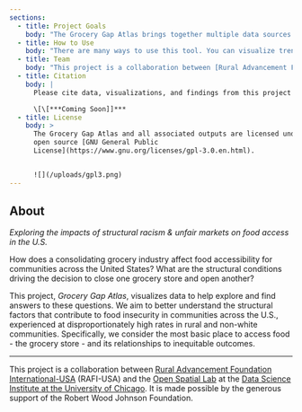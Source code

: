 ```yaml
---
sections:
  - title: Project Goals
    body: "The Grocery Gap Atlas brings together multiple data sources through interactive maps and reports on food access, grocery market concentration, economic disadvantage, and residential segregation. We aim to:\_\n\n1. Communicate and visualize data to better understand the impacts of a consolidating grocery retail market on food access, particularly in communities of color, many of which already experience disproportionate inequities;\n2. Report and compare these measures in communities, counties, and states to uncover trends and intersections in inequities;\_\n3. Make clean data accessible for the public to easily download and use for further exploration; and\_\n4. Advocate for solutions that build a better food system through equity and accountability.\n"
  - title: How to Use
    body: "There are many ways to use this tool. You can visualize trends in the data, identify places where trends intersect, and compare measures at different places, ranging from states to counties to individual neighborhoods or Census tracts.\n\nUse the **Map** to visualize data across the country and region. You can zoom in to an individual Census tract or town, and zoom all the way out to see the full country. Click on the side-bar menu to explore data in a number of different ways: Visualize data by topic, highlight areas on the map, or filter for specific states. Click [Map](https://rgdv.vercel.app/map) to get started mapping.\_\n\nUse **Reports** to learn more about a place. Search for a state, county, or individual neighborhoods (Census tracts) to see summary statistics for that specific place, how measures have changed over time, and how they compare to other places across the state or country. Click the [State Report](https://rgdv.vercel.app/state) to get started by searching for your state.\_\n\nUse **Case Studies** to learn about a specific topic, ranging from the top ranking places for corporate consolidation, how trends have changed, and insights into the data. Click on [Case Studies](https://rgdv.vercel.app/case-studies) to explore.\n"
  - title: Team
    body: "This project is a collaboration between [Rural Advancement Foundation International-USA](https://www.rafiusa.org/) (RAFI-USA) and the [Open Spatial Lab](https://datascience.uchicago.edu/research/open-spatial-lab/) at the [Data Science Institute at the University of Chicago](https://datascience.uchicago.edu/). It is made possible by the generous support of the Robert Wood Johnson Foundation.\n\nThe project team includes:\_\n\n* Aaron Johnson, Policy Co-Director, RAFI\n* Melanie Canales, Challenging Corporate Power Project Manager, RAFI\n* David Uminsky, Executive Director, University of Chicago DSI\n* Susan Paykin, Program Lead, University of Chicago DSI Open Spatial Lab\n* Dylan Halpern Technical Lead, University Chicago DSI Open Spatial Lab\n"
  - title: Citation
    body: |
      Please cite data, visualizations, and findings from this project as:

      \[\[***Coming Soon]]***
  - title: License
    body: >
      The Grocery Gap Atlas and all associated outputs are licensed under the
      open source [GNU General Public
      License](https://www.gnu.org/licenses/gpl-3.0.en.html).


      ![](/uploads/gpl3.png)
---
```


## About

*Exploring the impacts of structural racism & unfair markets on food access in the U.S.*

How does a consolidating grocery industry affect food accessibility for communities across the United States? What are the structural conditions driving the decision to close one grocery store and open another? &#x9;

This project, *Grocery Gap Atlas*, visualizes data to help explore and find answers to these questions. We aim to better understand the structural factors that contribute to food insecurity in communities across the U.S., experienced at disproportionately high rates in rural and non-white communities. Specifically, we consider the most basic place to access food - the grocery store - and its relationships to inequitable outcomes.

***

This project is a collaboration between [Rural Advancement Foundation International-USA](https://www.rafiusa.org/) (RAFI-USA) and the [Open Spatial Lab](https://datascience.uchicago.edu/research/open-spatial-lab/) at the [Data Science Institute at the University of Chicago](https://datascience.uchicago.edu/). It is made possible by the generous support of the Robert Wood Johnson Foundation.
